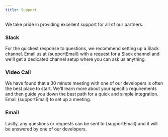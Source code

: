 ```yaml
---
title: Support
---
```



We take pride in providing excellent support for all of our partners.

### Slack

For the quickest response to questions, we recommend setting up a Slack channel. Email us at {supportEmail} with a request for a Slack channel and we'll get a dedicated channel setup where you can ask us anything.

### Video Call

We have found that a 30 minute meeting with one of our developers is often the best place to start. We'll learn more about your specific requirements and then guide you down the best path for a quick and simple integration. Email {supportEmail} to set up a meeting.

### Email

Lastly, any questions or requests can be sent to {supportEmail} and it will be answered by one of our developers.
